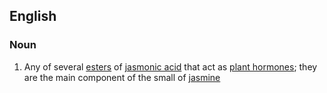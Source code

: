 ==English==

===Noun===
{{wikipedia}}
{{en-noun}}

#{{organic compound}} Any of several [[ester]]s of [[jasmonic acid]] that act as [[plant hormone]]s; they are the main component of the small of [[jasmine]]